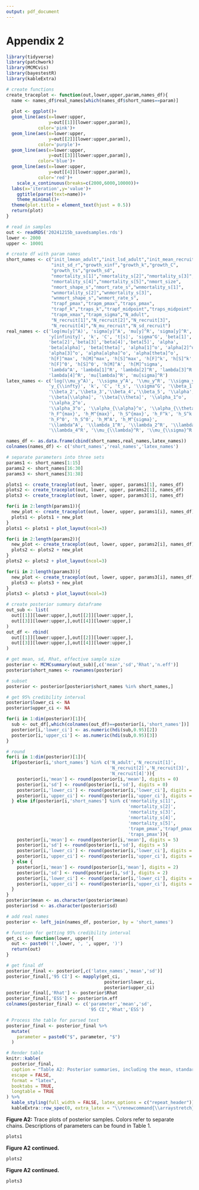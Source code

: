---
output: pdf_document
---

# Appendix 2

```{r, echo = FALSE, results = 'hide', message = FALSE, warning=FALSE}
library(tidyverse)
library(patchwork)
library(MCMCvis)
library(bayestestR)
library(kableExtra)
```

```{r, echo = FALSE, results = 'hide'}
# create functions
create_traceplot <- function(out,lower,upper,param,names_df){
  name <- names_df$real_names[which(names_df$short_names==param)]
  
  plot <- ggplot()+
  geom_line(aes(x=lower:upper,
                y=out[[1]][lower:upper,param]),
            color='pink')+
  geom_line(aes(x=lower:upper,
                y=out[[2]][lower:upper,param]),
            color='purple')+
  geom_line(aes(x=lower:upper,
                y=out[[3]][lower:upper,param]),
            color='blue')+
  geom_line(aes(x=lower:upper,
                y=out[[4]][lower:upper,param]),
            color='red')+
    scale_x_continuous(breaks=c(2000,6000,10000))+
  labs(x='iteration',y='value')+
    ggtitle(parse(text=name))+
    theme_minimal()+
  theme(plot.title = element_text(hjust = 0.5))
  return(plot)
}
```

```{r, echo = FALSE, results = 'hide'}
# read in samples
out <- readRDS('20241215b_savedsamples.rds')
lower <- 2000
upper <- 10001
```

```{r, echo = FALSE, results = 'hide'}
# create df with param names
short_names <- c("init_lmean_adult","init_lsd_adult","init_mean_recruit",
                 "init_sd_r","growth_xinf","growth_k","growth_C",
                 "growth_ts","growth_sd",
                 "nmortality_s[1]","nmortality_s[2]","nmortality_s[3]",
                 "nmortality_s[4]","nmortality_s[5]","nmort_size",
                 "nmort_shape_s","nmort_rate_s","wnmortality_s[1]",
                 "wnmortality_s[2]","wnmortality_s[3]",
                 "wnmort_shape_s","wnmort_rate_s",
                 "trapf_pmax","trapm_pmax","traps_pmax",
                 "trapf_k","traps_k","trapf_midpoint","traps_midpoint",
                 "trapm_xmax","trapm_sigma","N_adult",
                 "N_recruit[1]","N_recruit[2]","N_recruit[3]",
                 "N_recruit[4]","N_mu_recruit","N_sd_recruit")
real_names <- c('log(mu[y]^A)', 'sigma[y]^A', 'mu[y]^R', 'sigma[y]^R',
                'y[infinity]', 'k', 'C', 't[s]', 'sigma^G', 'beta[1]',
                'beta[2]','beta[3]','beta[4]','beta[5]', 'alpha',
                'beta[alpha]', 'beta[theta]', 'alpha[1]^o', 'alpha[2]^o',
                'alpha[3]^o', 'alpha[alpha]^o', 'alpha[theta]^o',
                'h[F]^max', 'h[M]^max', 'h[S]^max', 'h[F]^k', 'h[S]^k',
                'h[F]^0', 'h[S]^0', 'h[M]^A', 'h[M]^sigma',
                'lambda^A', 'lambda[1]^R', 'lambda[2]^R', 'lambda[3]^R',
                'lambda[4]^R', 'mu[lambda]^R', 'mu[sigma]^R')
latex_names <- c('log(\\mu_y^A)', '\\sigma_y^A', '\\mu_y^R', '\\sigma_y^R',
                'y_{\\infty}', 'k', 'C', 't_s', '\\sigma^G', '\\beta_1',
                '\\beta_2','\\beta_3','\\beta_4','\\beta_5', '\\alpha',
                '\\beta[\\alpha]', '\\beta[\\theta]', '\\alpha_1^o', 
                '\\alpha_2^o',
                '\\alpha_3^o', '\\alpha_{\\alpha}^o', '\\alpha_{\\theta}^o',
                'h_F^{max}', 'h_M^{max}', 'h_S^{max}', 'h_F^k', 'h_S^k',
                'h_F^0', 'h_S^0', 'h_M^A', 'h_M^{sigma}',
                '\\lambda^A', '\\lambda_1^R', '\\lambda_2^R', '\\lambda_3^R',
                '\\lambda_4^R', '\\mu_{\\lambda}^R', '\\mu_{\\sigma}^R')

names_df <- as.data.frame(cbind(short_names,real_names,latex_names))
colnames(names_df) <- c('short_names','real_names','latex_names')

```

```{r, echo = FALSE, results = 'hide'}
# separate parameters into three sets
params1 <- short_names[1:15]
params2 <- short_names[16:30]
params3 <- short_names[31:38]

plots1 <- create_traceplot(out, lower, upper, params1[1], names_df)
plots2 <- create_traceplot(out, lower, upper, params2[1], names_df)
plots3 <- create_traceplot(out, lower, upper, params3[1], names_df)

for(i in 2:length(params1)){
  new_plot <- create_traceplot(out, lower, upper, params1[i], names_df)
  plots1 <- plots1 + new_plot
}
plots1 <- plots1 + plot_layout(ncol=3)

for(i in 2:length(params2)){
  new_plot <- create_traceplot(out, lower, upper, params2[i], names_df)
  plots2 <- plots2 + new_plot
}
plots2 <- plots2 + plot_layout(ncol=3)

for(i in 2:length(params3)){
  new_plot <- create_traceplot(out, lower, upper, params3[i], names_df)
  plots3 <- plots3 + new_plot
}
plots3 <- plots3 + plot_layout(ncol=3)
```

```{r, echo=FALSE}
# create posterior summary dataframe
out_sub <- list(
  out[[1]][lower:upper,],out[[2]][lower:upper,],
  out[[3]][lower:upper,],out[[4]][lower:upper,]
)
out_df <- rbind(
  out[[1]][lower:upper,],out[[2]][lower:upper,],
  out[[3]][lower:upper,],out[[4]][lower:upper,]
)

# get mean, sd, Rhat, effective sample size
posterior <- MCMCsummary(out_sub)[,c('mean','sd','Rhat','n.eff')]
posterior$short_names <- rownames(posterior)

# subset
posterior <- posterior[posterior$short_names %in% short_names,]

# get 95% credibility interval
posterior$lower_ci <- NA
posterior$upper_ci <- NA

for(i in 1:dim(posterior)[1]){
  sub <- out_df[,which(colnames(out_df)==posterior[i,'short_names'])]
  posterior[i,'lower_ci'] <- as.numeric(hdi(sub,0.95)[2])
  posterior[i,'upper_ci'] <- as.numeric(hdi(sub,0.95)[3])
}

# round
for(i in 1:dim(posterior)[1]){
  if(posterior[i,'short_names'] %in% c('N_adult','N_recruit[1]',
                                       'N_recruit[2]','N_recruit[3]',
                                       'N_recruit[4]')){
    posterior[i,'mean'] <- round(posterior[i,'mean'], digits = 0)
    posterior[i,'sd'] <- round(posterior[i,'sd'], digits = 0)
    posterior[i,'lower_ci'] <- round(posterior[i,'lower_ci'], digits = 0)
    posterior[i,'upper_ci'] <- round(posterior[i,'upper_ci'], digits = 0)
  } else if(posterior[i,'short_names'] %in% c('nmortality_s[1]',
                                              'nmortality_s[2]',
                                              'nmortality_s[3]',
                                              'nmortality_s[4]',
                                              'nmortality_s[5]',
                                              'trapm_pmax','trapf_pmax',
                                              'traps_pmax')){
    posterior[i,'mean'] <- round(posterior[i,'mean'], digits = 5)
    posterior[i,'sd'] <- round(posterior[i,'sd'], digits = 5)
    posterior[i,'lower_ci'] <- round(posterior[i,'lower_ci'], digits = 5)
    posterior[i,'upper_ci'] <- round(posterior[i,'upper_ci'], digits = 5)
  } else {
    posterior[i,'mean'] <- round(posterior[i,'mean'], digits = 2)
    posterior[i,'sd'] <- round(posterior[i,'sd'], digits = 2)
    posterior[i,'lower_ci'] <- round(posterior[i,'lower_ci'], digits = 2)
    posterior[i,'upper_ci'] <- round(posterior[i,'upper_ci'], digits = 2)
  }
}
posterior$mean <- as.character(posterior$mean)
posterior$sd <- as.character(posterior$sd)

# add real names
posterior <- left_join(names_df, posterior, by = 'short_names')

# function for getting 95% credibility interval 
get_ci <- function(lower, upper){
  out <- paste0('(',lower, ', ', upper, ')')
  return(out)
}

# get final df
posterior_final <- posterior[,c('latex_names','mean','sd')]
posterior_final[,'95 CI'] <- mapply(get_ci, 
                                     posterior$lower_ci, 
                                     posterior$upper_ci)
posterior_final[,'Rhat'] <- posterior$Rhat
posterior_final[,'ESS'] <- posterior$n.eff
colnames(posterior_final) <- c('parameter','mean','sd',
                               '95 CI','Rhat','ESS')

```

```{r, echo=FALSE}
# Process the table for parsed text
posterior_final <- posterior_final %>%
  mutate(
    parameter = paste0("$", parameter, "$")
  )

# Render table
knitr::kable(
  posterior_final,
  caption = "Table A2: Posterior summaries, including the mean, standard deviation, 95\\% credibility interval (highest density interval), Rhat, and effective sample size. Descriptions of parameters can be found in Table 1.",
  escape = FALSE,
  format = "latex",
  booktabs = TRUE,
  longtable = TRUE
) %>%
  kable_styling(full_width = FALSE, latex_options = c("repeat_header")) %>%
  kableExtra::row_spec(0, extra_latex = "\\renewcommand{\\arraystretch}{1.5}")
```

\newpage


**Figure A2:** Trace plots of posterior samples. Colors refer to separate chains. Descriptions of parameters can be found in Table 1.

```{r, echo=FALSE, fig.height=8.5}
plots1
```

\newpage

**Figure A2 continued.**

```{r, echo=FALSE, fig.height=8.5}
plots2
```

\newpage

**Figure A2 continued.**

```{r, echo=FALSE, fig.height=5.1}
plots3
```

